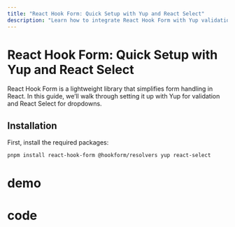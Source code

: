 ```yaml
---
title: "React Hook Form: Quick Setup with Yup and React Select"
description: "Learn how to integrate React Hook Form with Yup validation in a practical product entry form example."
---
```


# React Hook Form: Quick Setup with Yup and React Select

React Hook Form is a lightweight library that simplifies form handling in React. In this guide, we’ll walk through setting it up with Yup for validation and React Select for dropdowns.

## Installation

First, install the required packages:

```bash
pnpm install react-hook-form @hookform/resolvers yup react-select
```

# demo

<DemoPreview name="form-product" height="400px" />

# code 

<CodeGroup>
    <CodeBlock
      language="typescript" 
      title="ProductEntrySchema.ts"
      maxHeight={200}
      content_file_path="/code/form/product-entry-yup-schema.txt"
      showLineNumbers
    />
    <CodeBlock
      language="typescript" 
      title="ProductEntryForm.tsx"
      maxHeight={200}
      content_file_path="/code/form/product-entry-form.txt"
      showLineNumbers
    />
    <CodeBlock
      language="typescript" 
      title="HowImplement.tsx"
      maxHeight={200}
      content_file_path="/code/form/product-entry-form-how.txt"
      showLineNumbers
    />
</CodeGroup>
